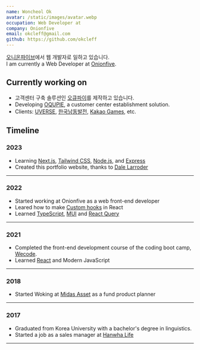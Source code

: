 ```yaml
---
name: Woncheol Ok
avatar: /static/images/avatar.webp
occupation: Web Developer at
company: Onionfive
email: okcleff@gmail.com
github: https://github.com/okcleff
---
```


[오니온파이브](https://www.oqupie.com/ko/about-us/)에서 웹 개발자로 일하고 있습니다.  
I am currently a Web Developer at [Onionfive](https://www.oqupie.com/ko/about-us/).

## Currently working on

- 고객센터 구축 솔루션인 [오큐파이](https://www.oqupie.com/)를 제작하고 있습니다.
- Developing [OQUPIE](https://www.oqupie.com/), a customer center establishment solution.
- Clients: [UVERSE](https://uverse1.oqupie.com/portal/2006), [한국남동발전](https://koen.oqupie.com/portal/1785), [Kakao Games](https://kakaogames.oqupie.com/portals/1154), etc.

## Timeline

### 2023

- Learning [Next.js](https://nextjs.org/), [Tailwind CSS](https://tailwindcss.com/), [Node.js](https://nodejs.org/), and [Express](https://expressjs.com/)
- Created this portfolio website, thanks to [Dale Larroder](https://github.com/dlarroder/dalelarroder)

---

### 2022

- Started working at Onionfive as a web front-end developer
- Leared how to make [Custom hooks](https://ko.reactjs.org/docs/hooks-custom.html) in React
- Learned [TypeScript](https://www.typescriptlang.org/), [MUI](https://mui.com/) and [React Query](https://tanstack.com/query/latest)

---

### 2021

- Completed the front-end development course of the coding boot camp, [Wecode](https://wecode.co.kr/).
- Learned [React](https://reactjs.org/) and Modern JavaScript

---

### 2018

- Started Woking at [Midas Asset](http://midasasset.com/eng) as a fund product planner

---

### 2017

- Graduated from Korea University with a bachelor's degree in linguistics.
- Started a job as a sales manager at [Hanwha Life](https://www.hanwhalife.com/static/company/english/EN_0000000_P10000.htm)

---
